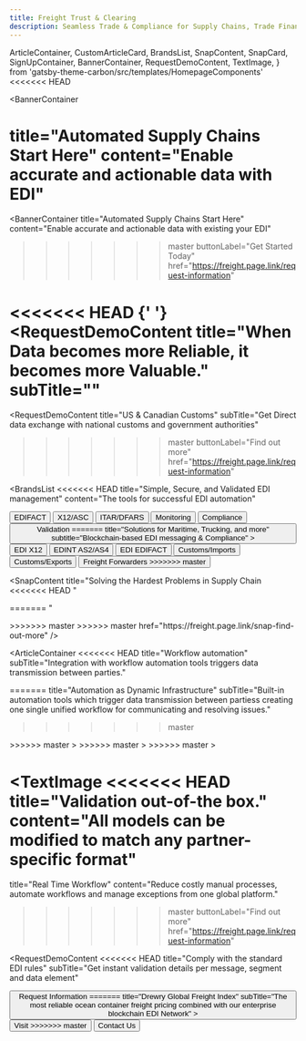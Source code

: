 ```yaml
---
title: Freight Trust & Clearing
description: Seamless Trade & Compliance for Supply Chains, Trade Finance & Logistics
---
```


  ArticleContainer,
  CustomArticleCard,
  BrandsList,
  SnapContent,
  SnapCard,
  SignUpContainer,
  BannerContainer,
  RequestDemoContent,
  TextImage,
} from 'gatsby-theme-carbon/src/templates/HomepageComponents'
<<<<<<< HEAD


<BannerContainer 
  
  title="Automated 
  Supply Chains Start Here"
  content="Enable accurate and actionable data with EDI"
=======


<BannerContainer
  title="Automated Supply Chains Start Here"
  content="Enable accurate and actionable data with existing your EDI"
>>>>>>> master
  buttonLabel="Get Started Today"
  href="https://freight.page.link/request-information"
>

</BannerContainer>

<<<<<<< HEAD
{' '}
<RequestDemoContent
  title="When Data becomes more Reliable, it becomes more Valuable."
  subTitle=""
=======
<RequestDemoContent
  title="US & Canadian Customs"
  subTitle="Get Direct data exchange with national customs and government authorities"
>>>>>>> master
  buttonLabel="Find out more"
  href="https://freight.page.link/request-information"
></RequestDemoContent>

<BrandsList
<<<<<<< HEAD
  title="Simple, Secure, and Validated EDI management"
  content="The tools for successful EDI automation"
>
  <Row>
    <Column colMd={2} colLg={2}>
      <Button kind="primary" href="#top">
        EDIFACT
      </Button>
    </Column>
    <Column colMd={2} colLg={2}>
      <Button kind="primary" href="#top">
        X12/ASC
      </Button>
    </Column>
    <Column colMd={2} colLg={2}>
      <Button kind="primary" href="#top">
        ITAR/DFARS
      </Button>
    </Column>
    <Column colMd={2} colLg={2}>
      <Button kind="primary" href="#top">
        Monitoring
      </Button>
    </Column>
    <Column colMd={2} colLg={2}>
      <Button kind="primary" href="#top">
        Compliance
      </Button>
    </Column>
    <Column colMd={2} colLg={2}>
      <Button kind="primary" href="#top">
        Validation
=======
  title="Solutions for Maritime, Trucking, and more"
  subtitle="Blockchain-based EDI messaging & Compliance"
>
  <Row>
    <Column colMd={2} colLg={2}>
      <Button
        kind="secondary"
        href="https://freight.page.link/request-information"
      >
        EDI X12
      </Button>
    </Column>
    <Column colMd={2} colLg={2}>
      <Button
        kind="secondary"
        href="https://freight.page.link/request-information"
      >
        EDINT AS2/AS4
      </Button>
    </Column>
    <Column colMd={2} colLg={2}>
      <Button
        kind="secondary"
        href="https://freight.page.link/request-information"
      >
        EDI EDIFACT
      </Button>
    </Column>
    <Column colMd={2} colLg={2}>
      <Button
        kind="secondary"
        href="https://freight.page.link/request-information"
      >
        Customs/Imports
      </Button>
    </Column>
    <Column colMd={2} colLg={2}>
      <Button
        kind="secondary"
        href="https://freight.page.link/request-information"
      >
        Customs/Exports
      </Button>
    </Column>
    <Column colMd={2} colLg={2}>
      <Button
        kind="secondary"
        href="https://freight.page.link/request-information"
      >
        Freight Forwarders
>>>>>>> master
      </Button>
    </Column>
  </Row>
</BrandsList>

<SnapContent
  title="Solving the Hardest Problems in Supply Chain
<<<<<<< HEAD
 "
>
=======
  "
>
<Row>

</Row>
>>>>>>> master
  <Row>
    <Column colSm={12} colMd={6} colLg={6}>
      <SnapCard
        title="Unworkable"
        buttonLabel="Closed-source Ecosystems"
        content="Broken business processes have significant consequences. We provide consistent workflows to provision, secure, connect, and run a fault-tolerant EDI VAN Network at half the cost per message "
        href="https://freight.page.link/snap-find-out-more"
      />
    </Column>
    <Column colSm={12} colMd={6} colLg={6}>
      <SnapCard
        title="Unavoidable"
        buttonLabel="From Regulations to Trade"
        content="Easily share job related information across your network, keeping yourself and your trading communities better informed and able to make more timely decisions. "
        href="https://freight.page.link/snap-find-out-more"
      />
    </Column>
    <Column colSm={12} colMd={6} colLg={6}>
      <SnapCard
        title="Urgent"
        buttonLabel="Real Time Workflow"
        content="Get instant validation details per message, segment and data element. Submit documents and shipping information in real-time to increase operational efficiency and accuracy."
        href="https://freight.page.link/snap-find-out-more"
      />
    </Column>
    <Column colSm={12} colMd={6} colLg={6}>
      <SnapCard
        title="Automated Notifications"
        buttonLabel="Mapping, Batching, and Scheduling"
<<<<<<< HEAD
        content="Status of shipments for clearing, Statements (for Type 3 filings), Invoices, delivery orders, and Forms 7501 and 3461, Drawback reports that provide detail about their entries."
=======
        content="Status of shipments for clearing, Statements (for Type 3 filings), Invoices, delivery orders, and Forms 7501and 3461. Get drawback reports that provide detail about their entries."
>>>>>>> master
        href="https://freight.page.link/snap-find-out-more"
      />
    </Column>
  </Row>
</SnapContent>

<ArticleContainer
<<<<<<< HEAD
  title="Workflow automation"
  subTitle="Integration with workflow automation tools triggers data transmission between parties."
  
=======
  title="Automation as Dynamic Infrastructure"
  subTitle="Built-in automation tools which trigger data transmission between partiess creating one single unified workflow for communicating and resolving issues."
>>>>>>> master
>
<Row>
<Column colMd={4} colLg={4}>
    <ArticleCard
      subTitle="Network Updates"
      title="New Services for Compliance"
      author="Engineering"
      date="July 25th, 2020"
      readTime="Read time: 5 min"
      color="dark"
<<<<<<< HEAD
     href="https://freight.page.link/request-information"
=======
      href="https://medium.com/freighttrust"
      actionIcon="arrowRight"
>>>>>>> master
      >

  </ArticleCard>
</Column>
<Column colMd={4} colLg={4}>
    <ArticleCard
      subTitle="Partners"
      title="Drewry.co.uk"
      author="Corporate Announcement"
      date="July 29th, 2020"
      readTime="Read time: 3 min"
      color="dark"
<<<<<<< HEAD
      href="https://freight.page.link/request-information"
=======
      href="https://medium.com/freighttrust/the-dominant-design-of-information-processing-for-the-21st-century-9acdbc86ade7?source=collection_home---4------0-----------------------"
      actionIcon="arrowRight"
>>>>>>> master
      >

  </ArticleCard>
</Column>
<Column colMd={4} colLg={4}>
    <ArticleCard
      subTitle="Digital Signatures"
      title="Digital-first Documents"
      color="dark"
<<<<<<< HEAD
      content="VPN
      - EDIINT
      - Multiple protocol support
      - Detailed billing
      - Volume incentive pricing
      - EDI translation and mapping services
      "
      href="https://freight.page.link/request-information"
=======
      author="Analysis"
      date="July 20th, 2020"
      readTime="Read time: 4 min"
      href="https://medium.com/freighttrust/cheirographon-examining-2-000-years-of-signatures-and-contracts-d9f133189974?source=collection_home---4------2-----------------------"
      actionIcon="arrowRight"
>>>>>>> master
      >

  </ArticleCard>
</Column>
</Row>
</ArticleContainer>

<TextImage
<<<<<<< HEAD
  title="Validation out-of-the box."
  content="All models can be modified to match any partner-specific format"
=======
  title="Real Time Workflow"
  content="Reduce costly manual processes, automate workflows and manage exceptions from one global platform."
>>>>>>> master
  buttonLabel="Find out more"
  href="https://freight.page.link/request-information"
></TextImage>

  <RequestDemoContent
<<<<<<< HEAD
  title="Comply with the standard EDI rules"
  subTitle="Get instant validation details per message, segment and data element"
>

  <Button href="https://freight.page.link/request-information" kind="secondary">
    Request Information
=======
  title="Drewry Global Freight Index"
  subTitle="The most reliable ocean container freight pricing combined with our enterprise blockchain EDI Network"
>

  <Button href="https://drewry.co.uk" kind="secondary">
    Visit
>>>>>>> master
  </Button>
  <Button href="https://freight.page.link/request-information" kind="tertiary">
    Contact Us
  </Button>
</RequestDemoContent>
